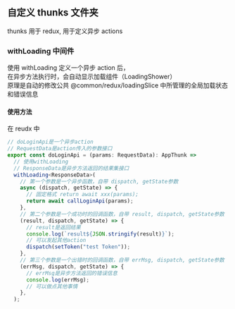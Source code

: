 
<Meta title="@common/middlewares/thunks" />

## 自定义 thunks 文件夹

thunks 用于 redux, 用于定义异步 actions

### withLoading 中间件

使用 withLoading 定义一个异步 action 后，  
在异步方法执行时，会自动显示加载组件（LoadingShower）  
原理是自动的修改公共 @common/redux/loadingSlice 中所管理的全局加载状态和错误信息

#### 使用方法

在 reudx 中

```typescript
// doLoginApi是一个异步action
// RequestData是action传入的参数接口
export const doLoginApi = (params: RequestData): AppThunk =>
  // 使用withLoading
  // ResponseData是异步方法返回的结果集接口
  withLoading<ResponseData>(
    // 第一个参数是一个异步函数，自带 dispatch, getState参数
    async (dispatch, getState) => {
      // 固定格式 return await xxx(params);
      return await callLoginApi(params);
    },
    // 第二个参数是一个成功时的回调函数，自带 result, dispatch, getState参数
    (result, dispatch, getState) => {
      // result是返回结果
      console.log(`result${JSON.stringify(result)}`);
      // 可以发起其他action
      dispatch(setToken("test Token"));
    },
    // 第三个参数是一个出错时的回调函数，自带 errMsg, dispatch, getState参数
    (errMsg, dispatch, getState) => {
      // errMsg是异步方法返回的错误信息
      console.log(errMsg);
      // 可以做点其他事情
    },
  );
```
